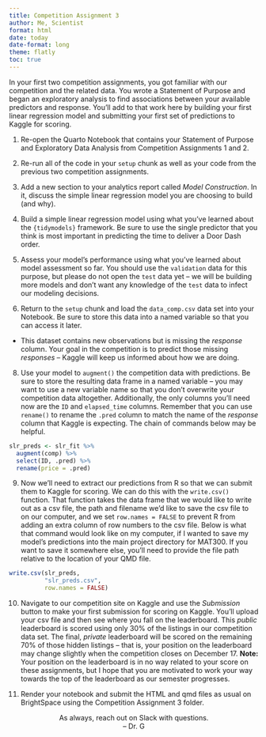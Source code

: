 ```yaml
---
title: Competition Assignment 3
author: Me, Scientist
format: html
date: today
date-format: long
theme: flatly
toc: true
---
```


In your first two competition assignments, you got familiar with our competition and the related data. You wrote a Statement of Purpose and began an exploratory analysis to find associations between your available predictors and response. You'll add to that work here by building your first linear regression model and submitting your first set of predictions to Kaggle for scoring.

1. Re-open the Quarto Notebook that contains your Statement of Purpose and Exploratory Data Analysis from Competition Assignments 1 and 2.

2. Re-run all of the code in your `setup` chunk as well as your code from the previous two competition assignments.

3. Add a new section to your analytics report called *Model Construction*. In it, discuss the simple linear regression model you are choosing to build (and why).

4. Build a simple linear regression model using what you've learned about the `{tidymodels}` framework. Be sure to use the single predictor that you think is most important in predicting the time to deliver a Door Dash order.

5. Assess your model's performance using what you've learned about model assessment so far. You should use the `validation` data for this purpose, but please do not open the `test` data yet -- we will be building more models and don't want any knowledge of the `test` data to infect our modeling decisions.

7. Return to the `setup` chunk and load the `data_comp.csv` data set into your Notebook. Be sure to store this data into a named variable so that you can access it later.

  + This dataset contains new observations but is missing the *response* column. Your goal in the competition is to predict those missing *responses* -- Kaggle will keep us informed about how we are doing.
  
8. Use your model to `augment()` the competition data with predictions. Be sure to store the resulting data frame in a named variable -- you may want to use a new variable name so that you don't overwrite your competition data altogether. Additionally, the only columns you'll need now are the `ID` and `elapsed_time` columns. Remember that you can use `rename()` to rename the `.pred` column to match the name of the *response* column that Kaggle is expecting. The chain of commands below may be helpful.

```r
slr_preds <- slr_fit %>%
  augment(comp) %>%
  select(ID, .pred) %>%
  rename(price = .pred)
```

9. Now we'll need to extract our predictions from R so that we can submit them to Kaggle for scoring. We can do this with the `write.csv()` function. That function takes the data frame that we would like to write out as a csv file, the path and filename we'd like to save the csv file to on our computer, and we set `row.names = FALSE` to prevent R from adding an extra column of row numbers to the csv file. Below is what that command would look like on my computer, if I wanted to save my model's predictions into the main project directory for MAT300. If you want to save it somewhere else, you'll need to provide the file path relative to the location of your QMD file.

```r
write.csv(slr_preds, 
          "slr_preds.csv", 
          row.names = FALSE)
```

10. Navigate to our competition site on Kaggle and use the *Submission* button to make your first submission for scoring on Kaggle. You'll upload your csv file and then see where you fall on the leaderboard. This *public* leaderboard is scored using only 30% of the listings in our competition data set. The final, *private* leaderboard will be scored on the remaining 70% of those hidden listings -- that is, your position on the leaderboard may change slightly when the competition closes on December 17. **Note:** Your position on the leaderboard is in no way related to your score on these assignments, but I hope that you are motivated to work your way towards the top of the leaderboard as our semester progresses.

11. Render your notebook and submit the HTML and qmd files as usual on BrightSpace using the Competition Assignment 3 folder.

<center>As always, reach out on Slack with questions.<br/>
-- Dr. G</center>